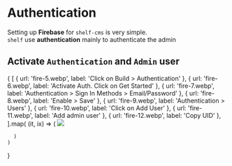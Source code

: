# Authentication

Setting up **Firebase** for `shelf-cms` is very simple. <br/>
`shelf` use **authentication** mainly to authenticate the admin<br/>

## Activate `Authentication` and `Admin` user

<div className='flex flex-row flex-wrap --bg-red-400 gap-5 mt-10'>
  {
    [
      { url: 'fire-5.webp', label: 'Click on Build > Authentication' },
      { url: 'fire-6.webp', label: 'Activate Auth. Click on Get Started' },
      { url: 'fire-7.webp', label: 'Authentication > Sign In Methods > Email/Password' },
      { url: 'fire-8.webp', label: 'Enable > Save' },
      { url: 'fire-9.webp', label: 'Authentication > Users' },
      { url: 'fire-10.webp', label: 'Click on Add User' },
      { url: 'fire-11.webp', label: 'Add admin user' },
      { url: 'fire-12.webp', label: 'Copy UID' },
    ].map(
      (it, ix) => (
        <Image key={ix} 
               src={`/docs/main/${it.url}`} className='w-full --sm:h-[400px] sm:w-[400px]' 
               label={`${++ix}. ${it.label}`}/>


      )
    )
  }
</div>

